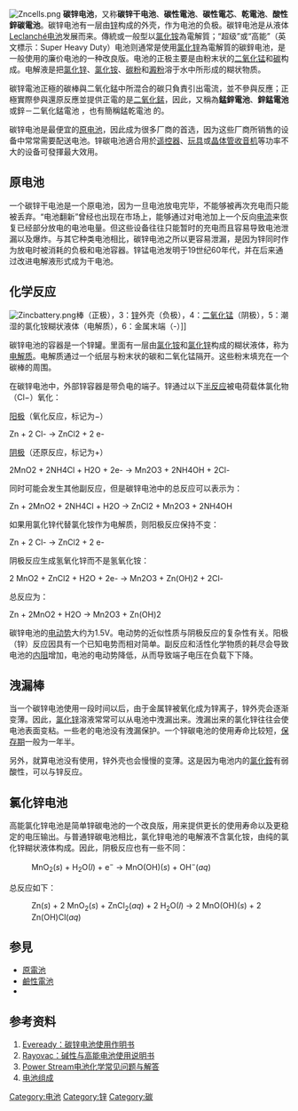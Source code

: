 {{noteTA|zh-cn:原电池;zh-tw:一次電池}}
{{多個問題|
{{copyedit|time=2010-11-18T14:27:09+00:00}}
{{Refimprove|time=2019-07-04T13:06:05+00:00}}
{{地域中心}}
}}
[[File:Zncells.png|thumb]]
'''碳锌电池'''，又称'''碳锌干电池'''、'''碳性電池'''、'''碳性電芯'''、'''乾電池'''、'''酸性鋅碳電池'''。碳锌电池有一层由[[锌|锌]]构成的外壳，作为电池的负极。碳锌电池是从液体[[Leclanché电池|Leclanché电池]]发展而来。傳統或一般型以[[氯化铵|氯化铵]]為電解質；“超级”或“高能”（英文標示：Super Heavy Duty）电池则通常是使用[[氯化锌|氯化锌]]為電解質的碳鋅电池，是一般使用的廉价电池的一种改良版。电池的正极主要是由粉末状的[[二氧化锰|二氧化锰]]和[[碳|碳]]构成。电解液是把[[氯化锌|氯化锌]]、[[氯化铵|氯化铵]]、[[碳|碳粉]]和[[澱粉|澱粉]]溶于水中所形成的糊状物质。

碳锌電池正極的碳棒與二氧化錳中所混合的碳只負責引出電流，並不參與反應；正極實際參與還原反應並提供正電的是[[二氧化錳|二氧化錳]]，因此，又稱為'''錳鋅電池'''、'''鋅錳電池'''或鋅－二氧化錳電池<!--（德文：[[de:Zink-Braunstein-Zelle|Zink-Braunstein-Zelle]]）-->，也有簡稱錳乾電池<!--（日文：[[ja:マンガン乾電池|マンガン乾電池]]）-->的。

碳锌电池是最便宜的[[原电池|原电池]]，因此成为很多厂商的首选，因为这些厂商所销售的设备中常常需要配送电池。锌碳电池適合用於[[遥控器|遥控器]]、[[玩具|玩具]]或[[晶体管收音机|晶体管收音机]]等功率不大的设备可發揮最大效用。

==原电池==
一个碳锌干电池是一个原电池，因为一旦电池放电完毕，不能够被再次充电而只能被丢弃。“电池翻新”曾经也出现在市场上，能够通过对电池加上一个反向[[电流|电流]]来恢复已经部分放电的电池电量。但这些设备往往只能暂时的充电而且容易导致电池泄漏以及爆炸。与其它种类电池相比，碳锌电池之所以更容易泄漏，是因为锌同时作为放电时被消耗的负极和电池容器。锌锰电池发明于19世纪60年代，并在后来通过改进电解液形式成为干电池。

==化学反应==
[[File:Zincbattery.png|thumb]]棒（正极），3：[[锌|锌]]外壳（负极），4：[[二氧化锰|二氧化锰]]（阴极），5：潮湿的氯化铵糊状液体（电解质），6：金属末端（-）]]

碳锌电池的容器是一个锌罐。里面有一层由[[氯化铵|氯化铵]]和[[氯化锌|氯化锌]]构成的糊状液体，称为[[电解质|电解质]]。电解质通过一个纸层与粉末状的碳和二氧化锰隔开。这些粉末填充在一个碳棒的周围。

在碳锌电池中，外部锌容器是带负电的端子。锌通过以下[[半反应|半反应]]被电荷载体氯化物（Cl−）氧化：

[[阳极|阳极]]（氧化反应，标记为−）

<chem>Zn + 2 Cl- -> ZnCl2 + 2 e-</chem>

[[阴极|阴极]]（还原反应，标记为+）

<chem>2MnO2 + 2NH4Cl + H2O + 2e- -> Mn2O3 + 2NH4OH + 2Cl-</chem>

同时可能会发生其他副反应，但是碳锌电池中的总反应可以表示为：

<chem>Zn + 2MnO2 + 2NH4Cl + H2O -> ZnCl2 + Mn2O3 + 2NH4OH</chem>

如果用氯化锌代替氯化铵作为电解质，则阳极反应保持不变：

<chem>Zn + 2 Cl- -> ZnCl2 + 2 e-</chem>

阴极反应生成氢氧化锌而不是氢氧化铵：

<chem>2 MnO2 + ZnCl2 + H2O + 2e- -> Mn2O3 + Zn(OH)2 + 2Cl-</chem>

总反应为：

<chem>Zn + 2MnO2 + H2O -> Mn2O3 + Zn(OH)2</chem>

碳锌电池的[[电动势|电动势]]大约为1.5V。电动势的近似性质与阴极反应的复杂性有关。阳极（锌）反应因具有一个已知电势而相对简单。副反应和活性化学物质的耗尽会导致电池的[[内阻|内阻]]增加，电池的电动势降低，从而导致端子电压在负载下下降。

==洩漏棒==
当一个碳锌电池使用一段时间以后，由于金属锌被氧化成为锌离子，锌外壳会逐渐变薄。因此，[[氯化锌|氯化锌]]溶液常常可以从电池中洩漏出来。洩漏出来的氯化锌往往会使电池表面变粘。一些老的电池没有洩漏保护。一个锌碳电池的使用寿命比较短，[[保存期|保存期]]一般为一年半。

另外，就算电池没有使用，锌外壳也会慢慢的变薄。这是因为电池内的[[氯化銨|氯化銨]]有弱酸性，可以与锌反应。

==氯化锌电池==
高能氯化锌电池是简单锌碳电池的一个改良版，用来提供更长的使用寿命以及更稳定的电压输出。与普通锌碳电池相比，氯化锌电池的电解液不含氯化铵，由纯的氯化锌糊状液体构成。因此，阴极反应也有一些不同：
:MnO<sub>2</sub>(''s'') + H<sub>2</sub>O(''l'') + e<sup>−</sup> → MnO(OH)(''s'') + OH<sup>−</sup>(''aq'')
总反应如下：
:Zn(''s'') + 2 MnO<sub>2</sub>(''s'') + ZnCl<sub>2</sub>(''aq'') + 2 H<sub>2</sub>O(''l'') → 2 MnO(OH)(''s'') + 2 Zn(OH)Cl(''aq'')

==参見==
*[[原電池|原電池]]
*[[鹼性電池|鹼性電池]] 
*{{link-en|闪光灯电池|Photoflash battery}}

==参考资料==
{{reflist}}
#[http://data.energizer.com/PDFs/carbonzinc_appman.pdf Eveready：碳锌电池使用作明书] {{Wayback|url=http://data.energizer.com/PDFs/carbonzinc_appman.pdf |date=20070924145515 }}
#[https://web.archive.org/web/20090124082345/http://rayovac.com/technical/pdfs/pg_battery.pdf Rayovac：碱性与高能电池使用说明书]
#[http://www.powerstream.com/BatteryFAQ.html Power Stream电池化学常见问题与解答] {{Wayback|url=http://www.powerstream.com/BatteryFAQ.html |date=20080531150158 }}
#[http://www.doitpoms.ac.uk/tlplib/batteries/batteries_zn_c.php 电池组成] {{Wayback|url=http://www.doitpoms.ac.uk/tlplib/batteries/batteries_zn_c.php |date=20080415205520 }}

{{電池}}

[[Category:电池|Category:电池]]
[[Category:锌|Category:锌]]
[[Category:碳|Category:碳]]